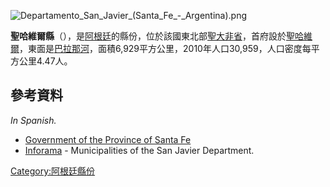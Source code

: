 [[Image:Departamento_San_Javier_(Santa_Fe_-_Argentina).png|right]]
{{Coord|30|35|S|59|57|W|display=title}}

'''聖哈維爾縣'''（{{lang-es|Departamento San Javier}}），是[[阿根廷|阿根廷]]的縣份，位於該國東北部[[聖大非省|聖大非省]]，首府設於[[聖哈維爾_(聖大非省)|聖哈維爾]]，東面是[[巴拉那河|巴拉那河]]，面積6,929平方公里，2010年人口30,959，人口密度每平方公里4.47人。

==參考資料==
''In Spanish.''
* [http://www.santafe.gov.ar/ Government of the Province of Santa Fe] {{Wayback|url=http://www.santafe.gov.ar/ |date=20110430230821 }}
* [http://www.santa-fe.gov.ar/gbrn/inforama/distritos_departamento.php?dep=SAN%20JAVIER Inforama]{{dead link|date=2018年4月 |bot=InternetArchiveBot |fix-attempted=yes }} - Municipalities of the San Javier Department.

{{Argentina-geo-stub}}
[[Category:阿根廷縣份|Category:阿根廷縣份]]